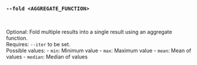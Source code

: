 ### `--fold <AGGREGATE_FUNCTION>`

<br />

Optional: Fold multiple results into a single result using an aggregate function. \
Requires: `--iter` to be set. \
Possible values:
    - `min`:    Minimum value
    - `max`:    Maximum value
    - `mean`:   Mean of values
    - `median`: Median of values
